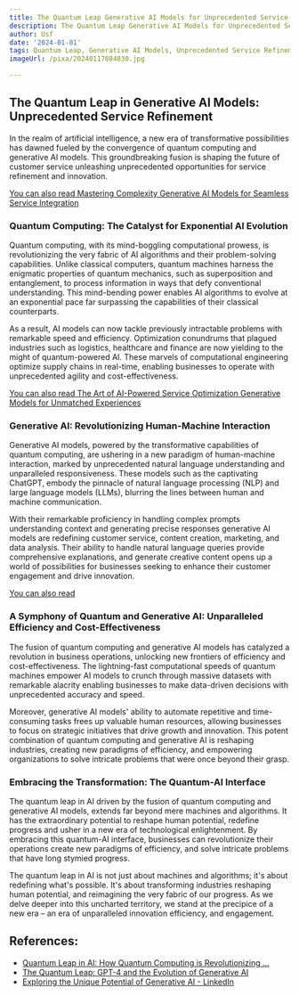```yaml
---
title: The Quantum Leap Generative AI Models for Unprecedented Service Refinement
description: The Quantum Leap Generative AI Models for Unprecedented Service Refinement
author: Usf
date: '2024-01-01'
tags: Quantum Leap, Generative AI Models, Unprecedented Service Refinement
imageUrl: /pixa/20240117084830.jpg

---
```

##  The Quantum Leap in  Generative AI Models: Unprecedented Service Refinement

In the realm of artificial intelligence, a new era of transformative possibilities has dawned fueled by the convergence of quantum computing and generative AI models. This groundbreaking fusion is  shaping the future  of customer service  unleashing unprecedented opportunities for service refinement and innovation.

[You can also read  Mastering Complexity Generative AI Models for Seamless Service Integration](Mastering%20Complexity%20Generative%20AI%20Models%20for%20Seamless%20Service%20Integration)


### Quantum Computing: The  Catalyst for Exponential AI Evolution

Quantum computing, with its mind-boggling computational prowess, is revolutionizing the very fabric of AI algorithms and their problem-solving capabilities. Unlike classical computers, quantum machines harness the enigmatic properties of quantum mechanics,  such as superposition  and entanglement,  to  process information in ways that defy conventional understanding. This mind-bending power enables  AI algorithms  to evolve  at an exponential pace far surpassing the capabilities of their classical counterparts.

As  a result, AI models can now tackle previously intractable problems with remarkable speed and efficiency. Optimization conundrums that plagued industries  such as logistics, healthcare and finance are now yielding to the might of quantum-powered AI. These marvels of computational engineering  optimize  supply chains  in real-time, enabling businesses to operate with  unprecedented agility and cost-effectiveness.

[You can also read The Art of AI-Powered Service Optimization Generative Models for  Unmatched Experiences](The%20Art%20of%20AI-Powered%20Service%20Optimization%20Generative%20Models%20for%20Unmatched%20Experiences)


### Generative AI: Revolutionizing Human-Machine Interaction


Generative AI models, powered by the transformative capabilities of quantum computing, are ushering  in a new paradigm of human-machine interaction, marked by unprecedented natural language understanding and unparalleled responsiveness.  These models such as  the captivating  ChatGPT, embody the pinnacle of natural language  processing (NLP) and large language models (LLMs), blurring the lines between human and machine  communication.

With their remarkable  proficiency in handling complex prompts understanding context and  generating precise responses generative AI models are redefining customer service, content creation, marketing, and data analysis. Their ability to handle natural language queries provide comprehensive explanations, and generate creative content opens up a world of possibilities for businesses seeking to enhance their customer engagement and drive innovation.

[You can also read ]()


### A Symphony of Quantum and Generative AI: Unparalleled Efficiency and  Cost-Effectiveness

The fusion of quantum computing and generative AI models has catalyzed a  revolution in business operations, unlocking new frontiers of efficiency and  cost-effectiveness. The lightning-fast computational speeds of quantum machines empower AI models to crunch  through massive datasets with remarkable alacrity enabling businesses to make data-driven decisions  with unprecedented accuracy and speed.

Moreover, generative AI models' ability to automate repetitive and time-consuming tasks  frees up valuable human resources, allowing businesses to  focus on strategic initiatives that drive growth and innovation. This potent combination of  quantum computing  and generative AI is reshaping industries, creating new paradigms of efficiency, and  empowering organizations to  solve intricate problems that  were once beyond their grasp.

### Embracing the Transformation: The Quantum-AI Interface

The  quantum leap in AI driven by the fusion of quantum computing and generative  AI  models,  extends far beyond  mere machines and algorithms. It has  the extraordinary potential to reshape  human potential, redefine progress and  usher in a new era of technological enlightenment. By embracing this quantum-AI interface, businesses can revolutionize their operations create new paradigms of efficiency, and  solve intricate problems that have  long stymied progress.

The quantum  leap in  AI is  not just about machines and algorithms; it's about redefining what's possible. It's about transforming industries reshaping  human  potential, and reimagining the very fabric of our progress. As we delve deeper into this uncharted territory, we stand at the precipice of a new era – an era of unparalleled innovation efficiency, and  engagement.

## References:
- [Quantum Leap in AI: How Quantum Computing is Revolutionizing ...](https://medium.com/@stansotirov-ai/quantum-leap-in-ai-how-quantum-computing-is-revolutionizing-artificial-intelligence-fe652df51fc2)
- [The Quantum Leap: GPT-4 and the Evolution of Generative AI](https://medium.com/@web14master/the-quantum-leap-gpt-4-and-the-evolution-of-generative-ai-a03ce03e27a7)
- [Exploring the Unique Potential of Generative AI - LinkedIn](https://www.linkedin.com/pulse/exploring-unique-potential-generative-ai-andy-forbes-uhhae?trk=article-ssr-frontend-pulse_more-articles_related-content-card)
